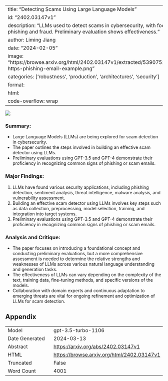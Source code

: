 
---
title: "Detecting Scams Using Large Language Models"
id: "2402.03147v1"
description: "LLMs used to detect scams in cybersecurity, with focus on phishing and fraud. Preliminary evaluation shows effectiveness."
author: Liming Jiang
date: "2024-02-05"
image: "https://browse.arxiv.org/html/2402.03147v1/extracted/5390752/figs/Chase-https-phishing-email-example.png"
categories: ['robustness', 'production', 'architectures', 'security']
format:
  html:
    code-overflow: wrap
---

![](https://browse.arxiv.org/html/2402.03147v1/extracted/5390752/figs/Chase-https-phishing-email-example.png)

### **Summary:**
- Large Language Models (LLMs) are being explored for scam detection in cybersecurity.
- The paper outlines the steps involved in building an effective scam detector using LLMs.
- Preliminary evaluations using GPT-3.5 and GPT-4 demonstrate their proficiency in recognizing common signs of phishing or scam emails.

### **Major Findings:**
1. LLMs have found various security applications, including phishing detection, sentiment analysis, threat intelligence, malware analysis, and vulnerability assessment.
2. Building an effective scam detector using LLMs involves key steps such as data collection, preprocessing, model selection, training, and integration into target systems.
3. Preliminary evaluations using GPT-3.5 and GPT-4 demonstrate their proficiency in recognizing common signs of phishing or scam emails.

### **Analysis and Critique:**
- The paper focuses on introducing a foundational concept and conducting preliminary evaluations, but a more comprehensive assessment is needed to determine the relative strengths and weaknesses of LLMs across various natural language understanding and generation tasks.
- The effectiveness of LLMs can vary depending on the complexity of the text, training data, fine-tuning methods, and specific versions of the models.
- Collaboration with domain experts and continuous adaptation to emerging threats are vital for ongoing refinement and optimization of LLMs for scam detection.

## Appendix

|          |          |
|----------|----------|
| Model     | gpt-3.5-turbo-1106       |
| Date Generated     | 2024-03-13       |
| Abstract | [https://arxiv.org/abs/2402.03147v1](https://arxiv.org/abs/2402.03147v1)        |
| HTML     | [https://browse.arxiv.org/html/2402.03147v1](https://browse.arxiv.org/html/2402.03147v1)       |
| Truncated       | False       |
| Word Count       | 4001       |